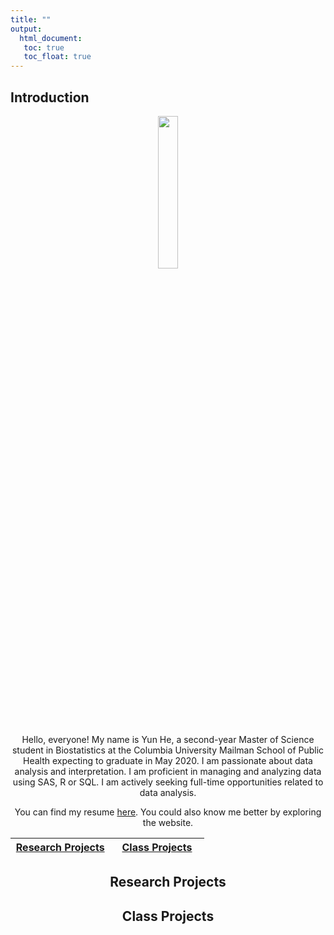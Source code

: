 ```yaml
---
title: ""
output: 
  html_document:
   toc: true
   toc_float: true
---
```


## Introduction

<center>
<img src="images/selfie.jpg" style="width:25%">
<center>

Hello, everyone! My name is Yun He, a second-year Master of Science student in Biostatistics at the Columbia University Mailman School of Public Health expecting to graduate in May 2020. I am passionate about data analysis and interpretation. I am proficient in managing and analyzing data using SAS, R or SQL. I am actively seeking full-time opportunities related to data analysis. 

You can find my resume [here](resume.html). You could also know me better by exploring the website.

|<c1> [Research Projects](about.html) </c1> | [Class Projects](overview.html)
:--------------------------: | :------------------------:


## Research Projects

## Class Projects 


